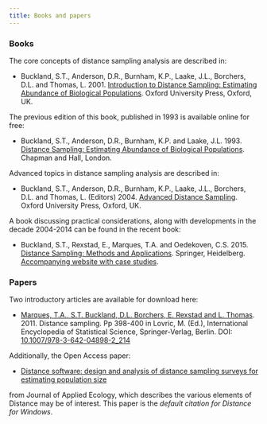 ```yaml
---
title: Books and papers
---
```


### Books

The core concepts of distance sampling analysis are described in:

- Buckland, S.T., Anderson, D.R., Burnham, K.P., Laake, J.L., Borchers, D.L. and Thomas, L. 2001. [Introduction to Distance Sampling: Estimating Abundance of Biological Populations](https://www.amazon.co.uk/Introduction-Distance-Sampling-Estimating-Populations/dp/0198509278/ref=sr_1_5?ie=UTF8&qid=1496840490&sr=8-5&keywords=buckland+s.t.#reader_0198509278). Oxford University Press, Oxford, UK.

The previous edition of this book, published in 1993 is available online for free:

- Buckland, S.T., Anderson, D.R., Burnham, K.P. and Laake, J.L. 1993. [Distance Sampling: Estimating Abundance of Biological Populations](downloads/Bucklandetal1993.pdf). Chapman and Hall, London.

Advanced topics in distance sampling analysis are described in:

- Buckland, S.T., Anderson, D.R., Burnham, K.P., Laake, J.L., Borchers, D.L. and Thomas, L. (Editors) 2004. [Advanced Distance Sampling](https://www.amazon.co.uk/Advanced-Distance-Sampling-Estimating-Populations/dp/0199225877/ref=sr_1_1?ie=UTF8&qid=1496840490&sr=8-1&keywords=buckland+s.t.#reader_0199225877). Oxford University Press, Oxford, UK.

A book discussing practical considerations, along with developments in the decade 2004-2014 can be found in the recent book:

- Buckland, S.T., Rexstad, E., Marques, T.A. and Oedekoven, C.S. 2015. [Distance Sampling: Methods and Applications](http://www.springer.com/us/book/9783319192185). Springer, Heidelberg.  [Accompanying website with case studies](https://synergy.st-andrews.ac.uk/ds-manda/).

### Papers

Two introductory articles are available for download here:

- [Marques, T.A., S.T. Buckland, D.L. Borchers, E. Rexstad and L. Thomas](downloads/dist_encyc_statsci.pdf). 2011. Distance sampling. Pp 398-400 in Lovric, M. (Ed.), International Encyclopedia of Statistical Science, Springer-Verlag, Berlin. DOI: [10.1007/978-3-642-04898-2_214](https://doi.org/10.1007/978-3-642-04898-2_214)

Additionally, the Open Access paper:

- [Distance software: design and analysis of distance sampling surveys for estimating population size](http://onlinelibrary.wiley.com/doi/10.1111/j.1365-2664.2009.01737.x/pdf)

from Journal of Applied Ecology, which describes the various elements of Distance may be of interest. This paper is the *default citation for Distance for Windows*.
